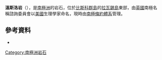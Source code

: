 '''溫斯洛岩'''（{{lang-en|Winslow Rock}}），是[[南極洲|南極洲]]的岩石，位於[[比斯科群島|比斯科群島]]的[[拉瓦錫島|拉瓦錫島]]東部，由[[英國|英國]]南極名稱諮詢委員會以[[美國|美國]]生理學家命名，現時由[[南極條約體系|南極條約體系]]管理。

{{coord|66|17|S|66|44|W|display=title}}

==參考資料==
* {{usgs-gazetteer}}

{{Antarctica-geo-stub}}
[[Category:南極洲岩石|Category:南極洲岩石]]